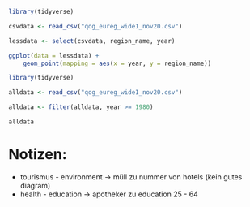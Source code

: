 ```r
library(tidyverse)

csvdata <- read_csv("qog_eureg_wide1_nov20.csv")

lessdata <- select(csvdata, region_name, year)

ggplot(data = lessdata) +
    geom_point(mapping = aes(x = year, y = region_name))
```

```r
library(tidyverse)

alldata <- read_csv("qog_eureg_wide1_nov20.csv")

alldata <- filter(alldata, year >= 1980)

alldata
```

# Notizen:
- tourismus - environment -> müll zu nummer von hotels (kein gutes diagram)
- health - education -> apotheker zu education 25 - 64